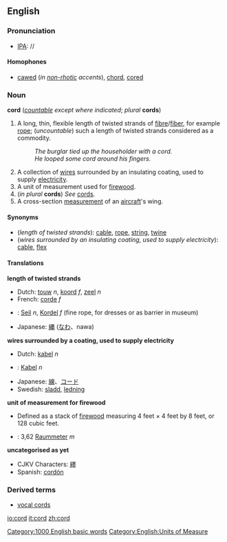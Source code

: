 ==English==
===Pronunciation===
*[[IPA]]: /{{IPAchar|kɔː(r)d}}/

====Homophones====
*[[caw]]ed (''in [[non-rhotic]] accents''), [[chord]], [[core]]d

===Noun===
'''cord''' (''[[countable]] except where indicated''; ''plural'' '''cords''')
#A long, thin, flexible length of twisted strands of [[fibre]]/[[fiber]], for example [[rope]]; (''uncountable'') such a length of twisted strands considered as a commodity.
#:''The burglar tied up the householder with a cord.''
#:''He looped some cord around his fingers.''
#A collection of [[wire]]s surrounded by an insulating coating, used to supply [[electricity]].
#A unit of measurement used for [[firewood]].
#(''in plural'' '''cords''') ''See'' [[cords]].
# A cross-section [[measurement]] of an [[aircraft]]'s wing.
<!--Move this to separate pages for "full cord" and "bush cord"  A full cord, or colloquially "bush cord"--> <!-- at least in Canada --> <!-- of stacked wood is 8 by 4 by 4 feet (39 m&sup3;).-->

====Synonyms====

*(''length of twisted strands''): [[cable]], [[rope]], [[string]], [[twine]]
*(''wires surrounded by an insulating coating, used to supply electricity''): [[cable]], [[flex]]


====Translations====

'''length of twisted strands'''
{{top}}
<!--left column-->
*Dutch: [[touw]] ''n'', [[koord]] ''f'', [[zeel]] ''n''
*French: [[corde]] ''f''
{{mid}}
<!--right column-->
*{{de}}: [[Seil]] ''n'', [[Kordel]] ''f'' (fine rope, for dresses or as barrier in museum)
*Japanese: [[縄]] ([[なわ]]、nawa)
{{bottom}}

'''wires surrounded by a coating, used to supply electricity'''
{{top}}
<!--left column-->
*Dutch: [[kabel]] ''n''
*{{de}}: [[Kabel]] ''n''
{{mid}}
<!--right column-->
*Japanese: [[線]]、[[コード]]
*Swedish: [[sladd]], [[ledning]]
{{bottom}}

'''unit of measurement for firewood'''
* Defined as a stack of [[firewood]] measuring 4 feet × 4 feet by 8 feet, or 128 cubic feet.  
{{top}}
<!--languages from A to M go here-->
*{{de}}: 3,62 [[Raummeter]] ''m''
{{mid}}
<!--languages from N to Z go here-->
{{bottom}}

'''uncategorised as yet'''
{{checktrans}}
*CJKV Characters: [[纆]]
*Spanish: [[cordón]]

===Derived terms===
*[[vocal cords]]

[[Category:1000 English basic words]]
[[Category:English:Units of Measure]]

[[io:cord]]
[[it:cord]]
[[zh:cord]]